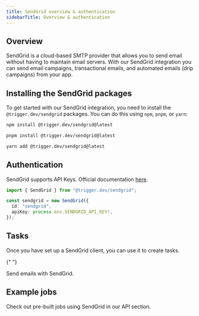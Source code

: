 ```yaml
---
title: SendGrid overview & authentication
sidebarTitle: Overview & authentication
---
```


<Snippet file="v2-deprecation-warning.mdx" />

## Overview

SendGrid is a cloud-based SMTP provider that allows you to send email without having to maintain email servers. With our SendGrid integration you can send email campaigns, transactional emails, and automated emails (drip campaigns) from your app.

## Installing the SendGrid packages

To get started with our SendGrid integration, you need to install the `@trigger.dev/sendgrid` packages. You can do this using `npm`, `pnpm`, or `yarn`:

<CodeGroup>

```bash npm
npm install @trigger.dev/sendgrid@latest
```

```bash pnpm
pnpm install @trigger.dev/sendgrid@latest
```

```bash yarn
yarn add @trigger.dev/sendgrid@latest
```

</CodeGroup>

## Authentication

SendGrid supports API Keys. Official documentation [here](https://docs.sendgrid.com/ui/account-and-settings/api-keys).

```ts
import { SendGrid } from "@trigger.dev/sendgrid";

const sendgrid = new SendGrid({
  id: "sendgrid",
  apiKey: process.env.SENDGRID_API_KEY!,
});
```

## Tasks

Once you have set up a SendGrid client, you can use it to create tasks.

{" "}

<Card title="Tasks" icon="sparkles" href="/integrations/apis/sendgrid-tasks">
  Send emails with SendGrid.
</Card>

## Example jobs

<Card title="Code examples" icon="code" href="https://trigger.dev/apis/sendgrid">
  Check out pre-built jobs using SendGrid in our API section.
</Card>
